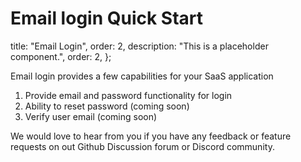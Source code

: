 # Email login Quick Start
  title: "Email Login",
  order: 2,
  description: "This is a placeholder component.",
  order: 2,
};

Email login provides a few capabilities for your SaaS application

1. Provide email and password functionality for login
2. Ability to reset password (coming soon)
3. Verify user email (coming soon)

We would love to hear from you if you have any feedback or feature requests on out Github Discussion forum or Discord community.

<Cards>
  <Card file="./email-login/nextjs.mdx" root="user-authentication" />
</Cards>
